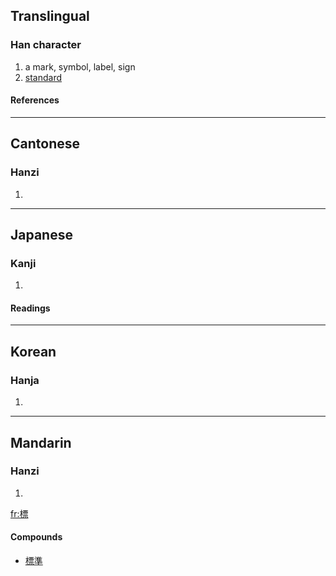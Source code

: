 {{see|标}}

==Translingual==
===Han character===
{{Han char|rn=75|rad=木|as=11|sn=15|four=4199<sub>1</sub>|canj=木一田火 (DMWF)}}
# a mark, symbol, label, sign
# [[standard]]
====References====
{{Han ref|kx=0550.120|dkj=15442|dj=0938.070|hdz=21277.010|uh=6A19|ud=27161|bh=BCD0|bd=48336}}

----
==Cantonese==
===Hanzi===
{{yue-hanzi|jyut=|y=biu1}}
# {{defn|Cantonese}}

----
==Japanese==
===Kanji===
{{ja-kanji|grade=4|rs=木11}}
# {{defn|Japanese}} 
====Readings====
{{ja-readings|on=[[ひょう]] (hyō)|kun=[[こずえ]] (kozue), [[すえ]] (sue), [[しるし]] (shirushi)}}

----
==Korean==
===Hanja===
{{ko-hanja|hangeul=표|eumhun=|rv=pyo|mr=p'yo|y=phyo}}
# {{defn|Korean}}

----
==Mandarin==
===Hanzi===
{{cmn-hanzi|sim=标|pin=[[biāo]] (biao1), [[mán]] (man2)|wg=piao<sup>1</sup>, man<sup>2</sup>}}
# {{defn|Mandarin}}

[[fr:標]]
====Compounds====
* [[標準]]